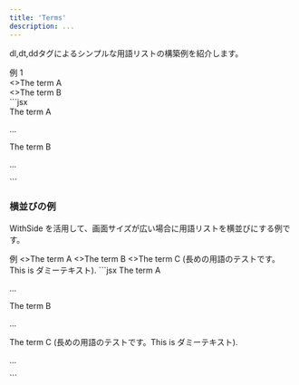 ```yaml
---
title: 'Terms'
description: ...
---
```



dl,dt,ddタグによるシンプルな用語リストの構築例を紹介します。


<Preview>
	<PreviewTitle>例 1</PreviewTitle>
	<PreviewArea p='30'>
		<Stack tag='dl' g='40'>
			<div>
				<Text tag='dt' fw='b' bd='is' bdw='2px' pis='20'>
					<>The term A</>
				</Text>
				<Lism tag='dd' mbs='5' pis='30'>
					<Dummy />
				</Lism>
			</div>
			<div>
				<Text tag='dt' fw='b' bd='is' bdw='2px' pis='20'>
					<>The term B</>
				</Text>
				<Lism tag='dd' mbs='5' pis='30'>
					<Dummy length="l" />
				</Lism>
			</div>
		</Stack>
	</PreviewArea>
	<PreviewCode>
		```jsx
		<Stack tag='dl' g='40'>
			<div>
				<Text tag='dt' fw='b' bd='is' bdw='2px' pis='20'>
					The term A
				</Text>
				<Lism tag='dd' mbs='5' pis='30'>
					<p>...</p>
				</Lism>
			</div>
			<div>
				<Text tag='dt' fw='b' bd='is' bdw='2px' pis='20'>
					The term B
				</Text>
				<Lism tag='dd' mbs='5' pis='30'>
					<p>...</p>
				</Lism>
			</div>
		</Stack>
		```
	</PreviewCode>
</Preview>


### 横並びの例

WithSide を活用して、画面サイズが広い場合に用語リストを横並びにする例です。

<Preview>
	<PreviewTitle>例</PreviewTitle>
	<PreviewArea resize p='30'>
		<Stack tag='dl' g='40'>
			<WithSide sideW='10rem' mainMinW='16rem' >
				<Text isSide tag='dt' fw='b'>
					<>The term A</>
				</Text>
				<Lism tag='dd' pis='30'>
					<Dummy />
				</Lism>
			</WithSide>
			<WithSide sideW='10rem' mainMinW='16rem' >
				<Text isSide tag='dt' fw='b'>
					<>The term B</>
				</Text>
				<Lism tag='dd' pis='30'>
					<Dummy length='m' />
				</Lism>
			</WithSide>
			<WithSide sideW='10rem' mainMinW='16rem' >
				<Text isSide tag='dt' fw='b'>
					<>The term C (長めの用語のテストです。This is ダミーテキスト).</>
				</Text>
				<Lism tag='dd' pis='30'>
					<Dummy length="l" />
				</Lism>
			</WithSide>
		</Stack>
	</PreviewArea>
	<PreviewCode>
		```jsx
		<Stack tag='dl' g='40'>
			<WithSide sideW='10rem' mainMinW='16rem' >
				<Text isSide tag='dt' fw='b'>
					The term A
				</Text>
				<Lism tag='dd' pis='30'>
					<p>...</p>
				</Lism>
			</WithSide>
			<WithSide sideW='10rem' mainMinW='16rem' >
				<Text isSide tag='dt' fw='b'>
					The term B
				</Text>
				<Lism tag='dd' pis='30'>
					<p>...</p>
				</Lism>
			</WithSide>
			<WithSide sideW='10rem' mainMinW='16rem' >
				<Text isSide tag='dt' fw='b'>
					The term C (長めの用語のテストです。This is ダミーテキスト).
				</Text>
				<Lism tag='dd' pis='30'>
					<p>...</p>
				</Lism>
			</WithSide>
		</Stack>
		```
	</PreviewCode>
</Preview>
